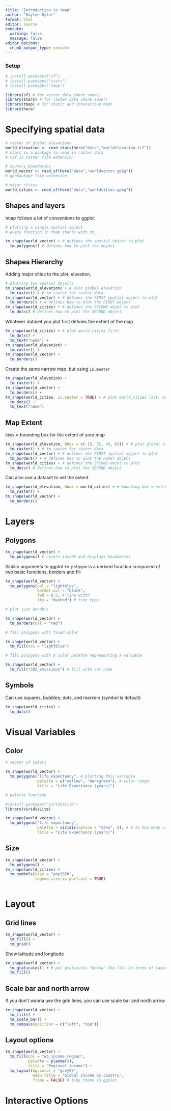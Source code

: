 ```yaml
---
title: "Introduction to tmap"
author: "Haylee Oyler"
format: html
editor: source
execute: 
  warning: false
  message: false
editor_options: 
  chunk_output_type: console
---
```


### Setup
```r
# install.packages("sf")
# install.packages("stars")
# install.packages("tmap")
```

```r
library(sf) # for vector data (more soon!)
library(stars) # for raster data (more soon!)
library(tmap) # for static and interactive maps
library(here)
```

# Specifying spatial data

```r
# raster of global elevations
world_elevation <- read_stars(here("data","worldelevation.tif"))
# stars is a package to read in raster data
# tif is raster file extension

# country boundaries
world_vector <- read_sf(here("data","worldvector.gpkg"))
# geopackage file extension

# major cities
world_cities <- read_sf(here("data","worldcities.gpkg"))
```

## Shapes and layers
tmap follows a lot of conventions to ggplot

```r
# plotting a single spatial object
# every function in tmap starts with tm_

tm_shape(world_vector) + # defines the spatial object to plot
  tm_polygons() # defines how to plot the object
```

## Shapes Hierarchy
Adding major cities to the plot, elevation, 

```r
# plotting two spatial objects
tm_shape(world_elevation) + # plot global elevation
  tm_raster() + # tm_raster for raster data
tm_shape(world_vector) + # defines the FIRST spatial object to plot
  tm_borders() + # defines how to plot the FIRST object
tm_shape(world_cities) + # defines the SECOND objet to plot
  tm_dots() # defines how to plot the SECOND object

```

Whatever dataset you plot first defines the extent of the map
```r
tm_shape(world_cities) + # plot world_cities first
  tm_dots() +
  tm_text("name") +
tm_shape(world_elevation) +
  tm_raster() +
tm_shape(world_vector) +
  tm_borders() 
```

Create the same narrow map, but using `is.master`
```r
tm_shape(world_elevation) + 
  tm_raster() + 
tm_shape(world_vector) +
  tm_borders() +
tm_shape(world_cities, is.master = TRUE) + # plot world_cities last, but set as main shape
  tm_dots() +
  tm_text("name")
```

## Map Extent
`bbox` = bounding box for the extent of your map
```r
tm_shape(world_elevation, bbox = c(-15, 35, 45, 65)) + # plot global elevation
  tm_raster() + # tm_raster for raster data
tm_shape(world_vector) + # defines the FIRST spatial object to plot
  tm_borders() + # defines how to plot the FIRST object
tm_shape(world_cities) + # defines the SECOND objet to plot
  tm_dots() # defines how to plot the SECOND object
```

Can also use a dataset to set the extent
```r
tm_shape(world_elevation, bbox = world_cities) + # bounding box = extent of world_cities
  tm_raster() + 
tm_shape(world_vector) +
  tm_borders() 
```

# Layers

## Polygons
```r
tm_shape(world_vector) +
  tm_polygons() # colors inside and displays boundaries
```

Similar arguments to ggplot
`tm_polygon` is a derived function composed of two basic functions, borders and fill
```r
tm_shape(world_vector) +
  tm_polygons(col = "lightblue",
              border.col = "black",
              lwd = 0.5, # line width
              lty = "dashed") # line type
```

```r
# plot just borders

tm_shape(world_vector) +
  tm_borders(col = "red")
```

```r
# fill polygons with fixed color

tm_shape(world_vector) +
  tm_fill(col = "lightblue")
```

```r
# fill polygons with a color palette representing a variable

tm_shape(world_vector) +
  tm_fill("CO2_emissions") # fill with var name
```

## Symbols
Can use squares, bubbles, dots, and markers (symbol is default)
```r
tm_shape(world_cities) +
  tm_dots()
```

# Visual Variables

## Color
```r
# vector of colors

tm_shape(world_vector) +
  tm_polygons("life_expectancy", # plotting this variable
              palette = c("yellow", "darkgreen"), # color range
              title = "Life Expectancy (years)")
```

```r
# palette function

#install.packages("viridisLite")
library(viridisLite)

tm_shape(world_vector) +
  tm_polygons("life_expectancy", 
              palette = viridis(option = "mako", 8), # 8 is how many colors you want
              title = "Life Expectancy (years)")
```

## Size

```r
tm_shape(world_vector) +
  tm_polygons() +
tm_shape(world_cities) +
  tm_symbols(size = "pop2020", 
             legend.size.is.portrait = TRUE) 
             
```

# Layout

## Grid lines

```r
tm_shape(world_vector) +
  tm_fill() +
  tm_grid()
```

Show latitude and longitude
```r
tm_shape(world_vector) +
  tm_graticules() + # put graticules "below" the fill in terms of layering so its on bottom
  tm_fill() 

```

## Scale bar and north arrow 
If you don't wanna use the grid lines, you can use scale bar and north arrow
```r
tm_shape(world_vector) +
  tm_fill() +
  tm_scale_bar() +
  tm_compass(position = c("left", "top"))
```

## Layout options

```r
tm_shape(world_vector) +
  tm_fill(col = "wb_income_region", 
          palette = plasma(5),
          title = "Regional income") +
  tm_layout(bg.color = "grey95",
            main.title = "Global income by country", 
            frame = FALSE) # like theme in ggplot

```

# Interactive Options

```r

```

